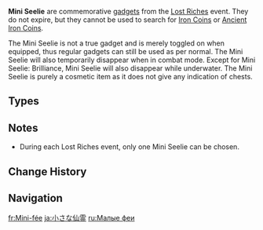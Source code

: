 {{Terminology Infobox
|image        = Item Mini Seelie Dayflower.png
|type         = Item Groups
|type2        = Gadgets
}}
'''Mini Seelie''' are commemorative [[gadgets]] from the [[Lost Riches]] event. They do not expire, but they cannot be used to search for [[Iron Coin]]s or [[Ancient Iron Coin]]s.
<section begin="intro"/><p>The Mini Seelie is not a true gadget and is merely toggled on when equipped, thus regular gadgets can still be used as per normal. The Mini Seelie will also temporarily disappear when in combat mode. Except for Mini Seelie: Brilliance, Mini Seelie will also disappear while underwater. The Mini Seelie is purely a cosmetic item as it does not give any indication of chests.</p><section end="intro"/>

==Types==
{{Items by Category List|Mini Seelie}}

==Notes==
* During each Lost Riches event, only one Mini Seelie can be chosen.

==Change History==
{{Change History|1.2}}

==Navigation==
{{Gadget Navbox}}
[[Category:Mini Seelie| ]]

[[fr:Mini-fée]]
[[ja:小さな仙霊]]
[[ru:Малые феи]]